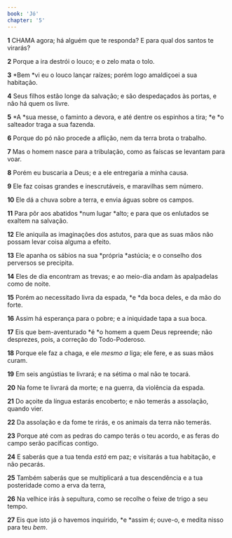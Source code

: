 ```yaml
---
book: 'Jó'
chapter: '5'
---
```


**1** CHAMA agora; há alguém que te responda? E para qual dos santos te virarás?

**2** Porque a ira destrói o louco; e o zelo mata o tolo.

**3** *Bem *vi eu o louco lançar raízes; porém logo amaldiçoei a sua habitação.

**4** Seus filhos estão longe da salvação; e são despedaçados às portas, e não há quem os livre.

**5** *A *sua messe, o faminto a devora, e até dentre os espinhos a tira; *e *o salteador traga a sua fazenda.

**6** Porque do pó não procede a aflição, nem da terra brota o trabalho.

**7** Mas o homem nasce para a tribulação, como as faíscas se levantam para voar.

**8** Porém eu buscaria a Deus; e a ele entregaria a minha causa.

**9** Ele faz coisas grandes e inescrutáveis, e maravilhas sem número.

**10** Ele dá a chuva sobre a terra, e envia águas sobre os campos.

**11** Para pôr aos abatidos *num lugar *alto; e para que os enlutados se exaltem na salvação.

**12** Ele aniquila as imaginações dos astutos, para que as suas mãos não possam levar coisa alguma a efeito.

**13** Ele apanha os sábios na sua *própria *astúcia; e o conselho dos perversos se precipita.

**14** Eles de dia encontram as trevas; e ao meio-dia andam às apalpadelas como de noite.

**15** Porém ao necessitado livra da espada, *e *da boca deles, e da mão do forte.

**16** Assim há esperança para o pobre; e a iniquidade tapa a sua boca.

**17** Eis que bem-aventurado *é *o homem a quem Deus repreende; não desprezes, pois, a correção do Todo-Poderoso.

**18** Porque ele faz a chaga, e ele _mesmo a_ liga; ele fere, e as suas mãos curam.

**19** Em seis angústias te livrará; e na sétima o mal não te tocará.

**20** Na fome te livrará da morte; e na guerra, da violência da espada.

**21** Do açoite da língua estarás encoberto; e não temerás a assolação, quando vier.

**22** Da assolação e da fome te rirás, e os animais da terra não temerás.

**23** Porque até com as pedras do campo terás o teu acordo, e as feras do campo serão pacíficas contigo.

**24** E saberás que a tua tenda _está_ em paz; e visitarás a tua habitação, e não pecarás.

**25** Também saberás que se multiplicará a tua descendência e a tua posteridade como a erva da terra,

**26** Na velhice irás à sepultura, como se recolhe o feixe de trigo a seu tempo.

**27** Eis que isto já o havemos inquirido, *e *assim é; ouve-o, e medita nisso para teu _bem_.
